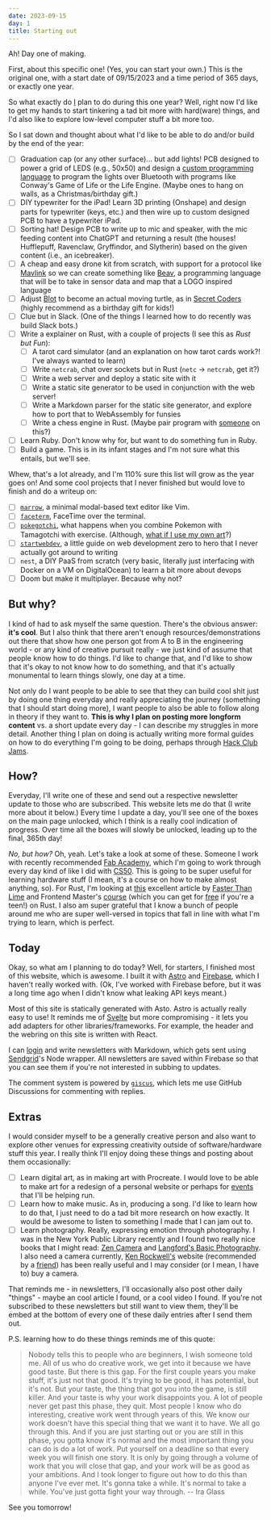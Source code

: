 ```yaml
---
date: 2023-09-15
day: 1
title: Starting out
---
```


Ah! Day one of making.

First, about this specific one! (Yes, you can start your own.) This is the original one, with a start date of 09/15/2023 and a time period of 365 days, or exactly one year.

So what exactly do [I](https://jianminchen.com) plan to do during this one year? Well, right now I'd like to get my hands to start tinkering a tad bit more with hard(ware) things, and I'd also like to explore low-level computer stuff a bit more too.

So I sat down and thought about what I'd like to be able to do and/or build by the end of the year:

- [ ] Graduation cap (or any other surface)... but add lights! PCB designed to power a grid of LEDS (e.g., 50x50) and design a [custom programming language](https://github.com/jianmin-chen/lights) to program the lights over Bluetooth with programs like Conway's Game of Life or the Life Engine. (Maybe ones to hang on walls, as a Christmas/birthday gift.)
- [ ] DIY typewriter for the iPad! Learn 3D printing (Onshape) and design parts for typewriter (keys, etc.) and then wire up to custom designed PCB to have a typewriter iPad.
- [ ] Sorting hat! Design PCB to write up to mic and speaker, with the mic feeding content into ChatGPT and returning a result (the houses! Hufflepuff, Ravenclaw, Gryffindor, and Slytherin) based on the given content (i.e., an icebreaker).
- [ ] A cheap and easy drone kit from scratch, with support for a protocol like [Mavlink](https://mavlink.io/en/) so we can create something like [Beav](https://github.com/jianmin-chen/beav), a programming language that will be to take in sensor data and map that a LOGO inspired language
- [ ] Adjust [Blot](https://blot.hackclub.com) to become an actual moving turtle, as in [Secret Coders](http://www.secret-coders.com/) (highly recommend as a birthday gift for kids!)
- [ ] Clue but in Slack. (One of the things I learned how to do recently was build Slack bots.)
- [ ] Write a explainer on Rust, with a couple of projects (I see this as _Rust but Fun_):
  - [ ] A tarot card simulator (and an explanation on how tarot cards work?! I've always wanted to learn)
  - [ ] Write `netcrab`, chat over sockets but in Rust (`netc` &rarr; `netcrab`, get it?)
  - [ ] Write a web server and deploy a static site with it
  - [ ] Write a static site generator to be used in conjunction with the web server!
  - [ ] Write a Markdown parser for the static site generator, and explore how to port that to WebAssembly for funsies
  - [ ] Write a chess engine in Rust. (Maybe pair program with [someone](https://github.com/pensquid/yobmef) on this?)
- [ ] Learn Ruby. Don't know why for, but want to do something fun in Ruby.
- [ ] Build a game. This is in its infant stages and I'm not sure what this entails, but we'll see.

Whew, that's a lot already, and I'm 110% sure this list will grow as the year goes on! And some cool projects that I never finished but would love to finish and do a writeup on:

- [ ] [`marrow`](https://github.com/jianmin-chen/marrow), a minimal modal-based text editor like Vim.
- [ ] [`faceterm`](https://github.com/jianmin-chen/faceterm), FaceTime over the terminal.
- [ ] [`pokegotchi`](https://github.com/jianmin-chen/pokegotchi), what happens when you combine Pokemon with Tamagotchi with exercise. (Although, [what if I use my own art](#extras)?)
- [ ] [`startwebdev`](https://github.com/racoagency/startwebdev), a little guide on web development zero to hero that I never actually got around to writing
- [ ] `nest`, a DIY PaaS from scratch (very basic, literally just interfacing with Docker on a VM on DigitalOcean) to learn a bit more about devops
- [ ] Doom but make it multiplayer. Because why not?

## But why?

I kind of had to ask myself the same question. There's the obvious answer: **it's cool**. But I also think that there aren't enough resources/demonstrations out there that show how one person got from A to B in the engineering world - or any kind of creative pursuit really - we just kind of assume that people know how to do things. I'd like to change that, and I'd like to show that it's okay to not know how to do something, and that it's actually monumental to learn things slowly, one day at a time.

Not only do I want people to be able to see that they can build cool shit just by doing one thing everyday and really appreciating the journey (something that I should start doing more), I want people to also be able to follow along in theory if they want to. **This is why I plan on posting more longform content** vs. a short update every day - I can describe my struggles in more detail. Another thing I plan on doing is actually writing more formal guides on how to do everything I'm going to be doing, perhaps through [Hack Club Jams](https://jams.hackclub.com).

## How?

Everyday, I'll write one of these and send out a respective newsletter update to those who are subscribed. This website lets me do that (I write more about it below.) Every time I update a day, you'll see one of the boxes on the main page unlocked, which I think is a really cool indication of progress. Over time all the boxes will slowly be unlocked, leading up to the final, 365th day!

_No, but how?_ Oh, yeah. Let's take a look at some of these. Someone I work with recently recommended [Fab Academy](https://fabacademy.org), which I'm going to work through every day kind of like I did with [CS50](https://cs50.harvard.edu/college/). This is going to be super useful for learning hardware stuff (I mean, it's a course on how to make almost anything, so). For Rust, I'm looking at [this](https://fasterthanli.me/articles/a-half-hour-to-learn-rust) excellent article by [Faster Than Lime](https://fasterthanli.me/) and Frontend Master's [course](https://frontendmasters.com/courses/rust/) (which you can get for [free](https://education.github.com/pack) if you're a teen!) on Rust. I also am super grateful that I know a bunch of people around me who are super well-versed in topics that fall in line with what I'm trying to learn, which is perfect.

## Today

Okay, so what am I planning to do today? Well, for starters, I finished most of this website, which is awesome. I built it with [Astro](https://astro.build/) and [Firebase](https://firebase.google.com/), which I haven't really worked with. (Ok, I've worked with Firebase before, but it was a long time ago when I didn't know what leaking API keys meant.)

Most of this site is statically generated with Asto. Astro is actually really easy to use! It reminds me of [Svelte](https://svelte.dev/) but more compromising - it lets you add adapters for other libraries/frameworks. For example, the header and the webring on this site is written with React.

I can [login](/signin) and write newsletters with Markdown, which gets sent using [Sendgrid](https://sendgrid.com)'s Node wrapper. All newsletters are saved within Firebase so that you can see them if you're not interested in subbing to updates.

The comment system is powered by [`giscus`](https://giscus.app/), which lets me use GitHub Discussions for commenting with replies.

## Extras

I would consider myself to be a generally creative person and also want to explore other venues for expressing creativity outside of software/hardware stuff this year. I really think I'll enjoy doing these things and posting about them occasionally:

- [ ] Learn digital art, as in making art with Procreate. I would love to be able to make art for a redesign of a personal website or perhaps for [events](https://hackathons.hackclub.com) that I'll be helping run.
- [ ] Learn how to make music. As in, producing a song. I'd like to learn how to do that, I just need to do a tad bit more research on how exactly. It would be awesome to listen to something I made that I can jam out to.
- [ ] Learn photography. Really, expressing emotion through photography. I was in the New York Public Library recently and I found two really nice books that I might read: [Zen Camera](https://www.goodreads.com/book/show/35209766-zen-camera) and [Langford's Basic Photography](https://www.goodreads.com/book/show/29027800-langford-s-basic-photography). I also need a camera currently, [Ken Rockwell's](https://www.kenrockwell.com/tech/recommended-cameras.htm) website (recommended by a [friend](https://www.hugohu.me/)) has been really useful and I may consider (or I mean, I have to) buy a camera.

That reminds me - in newsletters, I'll occasionally also post other daily "things" - maybe an cool article I found, or a cool video I found. If you're not subscribed to these newsletters but still want to view them, they'll be embed at the bottom of every one of these daily entries after I send them out.

P.S. learning how to do these things reminds me of this quote:

> Nobody tells this to people who are beginners, I wish someone told me. All of us who do creative work, we get into it because we have good taste. But there is this gap. For the first couple years you make stuff, it's just not that good. It's trying to be good, it has potential, but it's not. But your taste, the thing that got you into the game, is still killer. And your taste is why your work disappoints you. A lot of people never get past this phase, they quit. Most people I know who do interesting, creative work went through years of this. We know our work doesn't have this special thing that we want it to have. We all go through this. And if you are just starting out or you are still in this phase, you gotta know it's normal and the most important thing you can do is do a lot of work. Put yourself on a deadline so that every week you will finish one story. It is only by going through a volume of work that you will close that gap, and your work will be as good as your ambitions. And I took longer to figure out how to do this than anyone I've ever met. It's gonna take a while. It's normal to take a while. You've just gotta fight your way through. -- Ira Glass

See you tomorrow!
